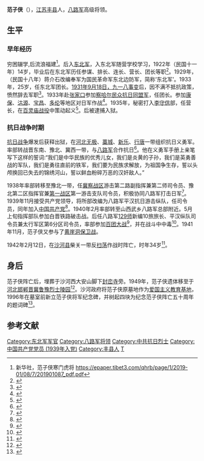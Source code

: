 {{Infobox_officeholder
| name = 范子侠
| image name = Fan Zai Xia.jpg
| width = 150px
| now = [[八路军|八路军]]高级将领
| period = 
| Sex = 男 
| party = {{CPC}}
| Native place =[[江苏|江苏]][[丰县|丰县]]
| date of birth =1908年
| date of death = 1942年2月12日
| place of birth = {{QIN}}[[江苏省|江苏省]][[丰县|丰县]]
| place of death = {{ROC}}[[河北省|河北省]][[沙河县|沙河县]]
| educate = 
| past = 
}}
'''范子侠'''（{{bd|1908年||1942年|2月12日}}），[[江苏|江苏]][[丰县|丰县]]人，[[八路军|八路军]]高级将领。

== 生平 ==
=== 早年经历 ===
穷困辍学,后流浪福建<ref>新华社，范子侠寒门虎将 https://epaper.tibet3.com/qhrb/page/1/2019-01/08/7/201901087_pdf.pdf</ref>。后入[[东北军|东北军]]，入东北军随营学校学习，1922年（民国十一年）14岁，毕业后在东北军历任参谋、排长、连长、营长、团长等职<ref>{{cite book|title=在反法西斯战场上战死的中国将军 第1册|author=于殿宝主编|pages=174|location=长春|publisher=吉林人民出版社|year=2010|isbn=978-7-206-05817-5}}</ref>。1929年，（民国十八年）蒋介石改编奉军为国民革命军东北边防军，简称‘东北军’。1933年，25岁，任东北军团长。[[1931年9月18日，九一八事变|1931年9月18日，九一八事变]]后，因不满不抵抗政策，愤然辞去军职<ref>{{cite book|title=中国革命史手册|author=陈荣华|year=1986|publisher=华中师范大学出版社|pages=383}}</ref>。1933年赴[[张家口|张家口]]参加[[察哈尔民众抗日同盟军|察哈尔民众抗日同盟军]]，任团长。参加[[康保|康保]]、[[沽源|沽源]]、[[宝昌|宝昌]]、[[多伦|多伦]]等地区对日军作战<ref>{{cite book|title=丰县简志|author=王文升编写|pages=384|year=1986}}</ref>。1935年，秘密打入[[李守信_(1892年)|李守信]]部，任营长，在[[百灵庙战役|百灵庙战役]]中策动起义<ref>{{cite book|title=国殇志 中华抗日英烈录|author=刘晨主编|pages=299|location=北京|publisher=金城出版社|year=2013|isbn=978-7-5155-0704-0}}</ref>。后被逮捕入狱。

=== 抗日战争时期 ===
[[抗日战争|抗日战争]]爆发后获释出狱，在[[河北|河北]][[无极|无极]]、[[藁城|藁城]]、[[新乐|新乐]]、[[行唐|行唐]]一带组织抗日义勇军。率部转战晋东南、豫北、冀西一带，与[[八路军|八路军]]合作抗日<ref>{{cite book|title=解放军烈士传 第6集 抗日战争时期|author=[[周子玉|周子玉]]主编；《解放军烈士传》编委会编|pages=486-499|location=北京|publisher=长征出版社|year=1993|isbn=7-80015-248-0}}</ref>。他在义勇军手册上亲笔写下这样的誓词:“我们是中华民族的优秀儿女，我们是炎黄的子孙，我们是英勇善战的军队，我们是勇往直前的铁军，我们要为民族求解放，为祖国争生存，誓以头颅换回已失去的锦绣河山，誓以鲜血粉碎万恶的汉奸敌人。”

1938年率部转移至豫北一带，任[[冀察战区|冀察战区]]游击第二路副指挥兼第二师司令员、豫北第二区指挥官兼[[第一战区|第一战区]]第一游击支队司令员，积极协同八路军打击日军<ref>{{cite book|title=江苏省志人物志 2|editor=江苏省地方志编纂委员会|pages=917|location=南京|publisher=凤凰出版社|year=2008|isbn=7-80729-204-0}}</ref>。1939年11月接受共产党领导，将所部改编为八路军平汉抗日游击纵队，任司令员，同年加入[[中国共产党|中国共产党]]<ref>{{cite book|author=王聚英等编著|title=八路军将领传略|year=2006|location=北京|publisher=解放军出版社|pages=282|isbn=7-5065-5092-X}}</ref>。1940年2月率部转至山西武乡八路军总部附近。5月上旬指挥部队参加白晋铁路破击战。后任八路军[[129师|129师]]新编10旅旅长、平汉纵队司令员兼太行军区第6分区司令员，率部参加[[百团大战|百团大战]]<ref>{{cite book|author=《中国人民解放军军史》编写组|title=中国人民解放军军史：第二卷|year=2010|publisher=军事科学出版社|pages=149|isbn=978-7-80237-381-5}}</ref>，并在战斗中中毒<ref>{{cite book|author=步平;荣维木|title=中华民族抗日战争全史|location=北京|publisher=中国青年出版社|year=2010|pages=300|isbn=9787500685746}}</ref>。1941年11月，范子侠又参与了[[黄崖洞保卫战|黄崖洞保卫战]]。

1942年2月12日，在[[沙河市|沙河县]]柴关一带反[[扫荡|扫荡]]作战时阵亡，时年34岁<ref>{{cite book|title=中共党史人物传 第57卷|editor=中共党史人物研究会|pages=175-194|location=西安|publisher=陕西人民出版社|year=1996|isbn=7-224-03992-6}}</ref>。

== 身后 ==
范子侠阵亡后，埋葬于沙河西大安山脚下[[封峦寺|封峦寺]]旁。1949年，范子侠遗体移至于[[河北|河北]][[邯郸|邯郸]][[晋冀鲁豫烈士陵园|晋冀鲁豫烈士陵园]]<ref>{{cite book|title=晋冀鲁豫烈士陵园|editor=河北省爱国主义教育基地资料丛书编委会|pages=46|location=石家庄|publisher=河北人民出版社|year=1996|isbn=7-202-01937-X}}</ref>。沙河政府将范子侠原墓地作为[[爱国主义教育基地|爱国主义教育基地]]，1996年在墓室前新立范子侠将军纪念碑，并树起四块为纪念范子侠阵亡五十周年的题词碑<ref>{{cite web|url =http://www.ewxt.cn/info-4423-1.html|title =范子侠墓|date =2013-08-30|publisher =易网邢台|accessdate =2015-07-28|archive-url =https://web.archive.org/web/20160304120528/http://www.ewxt.cn/info-4423-1.html|archive-date =2016-03-04|dead-url =yes}}</ref>。

== 参考文献 ==
{{Reflist|2}}

{{DEFAULTSORT:F}}
[[Category:东北军军官|Category:东北军军官]]
[[Category:八路军将领|Category:八路军将领]]
[[Category:中共抗日烈士|Category:中共抗日烈士]]
[[Category:中国共产党党员_(1939年入党)|Category:中国共产党党员 (1939年入党)]]
[[Category:丰县人|Category:丰县人]]
[[Category:范姓|T]]